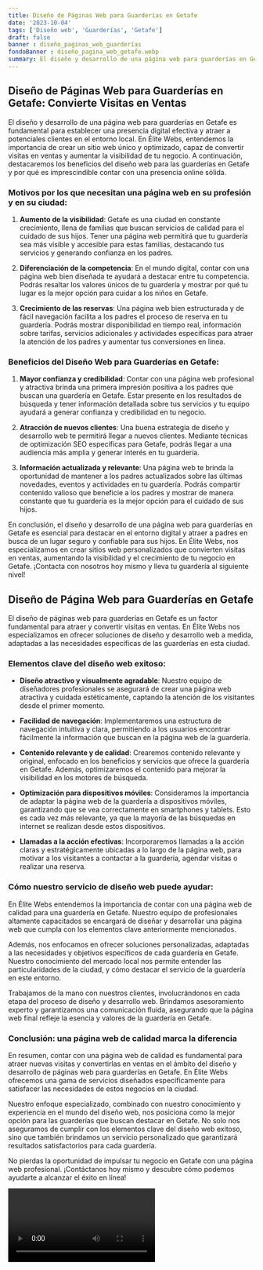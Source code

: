 ```yaml
---
title: Diseño de Páginas Web para Guarderías en Getafe
date: '2023-10-04'
tags: ['Diseño web', 'Guarderías', 'Getafe']
draft: false
banner : diseño_paginas_web_guarderías
fondoBanner : diseño_pagina_web_getafe.webp
summary: El diseño y desarrollo de una página web para guarderías en Getafe es fundamental para establecer una presencia digital efectiva y atraer a potenciales clientes en el entorno local. En Élite Webs, entendemos la importancia de crear un sitio web único y optimizado, capaz de convertir visitas en ventas y aumentar la visibilidad de tu negocio. A continuación, destacaremos los beneficios del diseño web para las guarderías en Getafe y por qué es imprescindible contar con una presencia online sólida.
---
```


## Diseño de Páginas Web para Guarderías en Getafe: Convierte Visitas en Ventas

El diseño y desarrollo de una página web para guarderías en Getafe es fundamental para establecer una presencia digital efectiva y atraer a potenciales clientes en el entorno local. En Élite Webs, entendemos la importancia de crear un sitio web único y optimizado, capaz de convertir visitas en ventas y aumentar la visibilidad de tu negocio. A continuación, destacaremos los beneficios del diseño web para las guarderías en Getafe y por qué es imprescindible contar con una presencia online sólida.

### Motivos por los que necesitan una página web en su profesión y en su ciudad:
1. **Aumento de la visibilidad**: Getafe es una ciudad en constante crecimiento, llena de familias que buscan servicios de calidad para el cuidado de sus hijos. Tener una página web permitirá que tu guardería sea más visible y accesible para estas familias, destacando tus servicios y generando confianza en los padres.

2. **Diferenciación de la competencia**: En el mundo digital, contar con una página web bien diseñada te ayudará a destacar entre tu competencia. Podrás resaltar los valores únicos de tu guardería y mostrar por qué tu lugar es la mejor opción para cuidar a los niños en Getafe.

3. **Crecimiento de las reservas**: Una página web bien estructurada y de fácil navegación facilita a los padres el proceso de reserva en tu guardería. Podrás mostrar disponibilidad en tiempo real, información sobre tarifas, servicios adicionales y actividades específicas para atraer la atención de los padres y aumentar tus conversiones en línea.

### Beneficios del Diseño Web para Guarderías en Getafe:
1. **Mayor confianza y credibilidad**: Contar con una página web profesional y atractiva brinda una primera impresión positiva a los padres que buscan una guardería en Getafe. Estar presente en los resultados de búsqueda y tener información detallada sobre tus servicios y tu equipo ayudará a generar confianza y credibilidad en tu negocio.

2. **Atracción de nuevos clientes**: Una buena estrategia de diseño y desarrollo web te permitirá llegar a nuevos clientes. Mediante técnicas de optimización SEO específicas para Getafe, podrás llegar a una audiencia más amplia y generar interés en tu guardería.

3. **Información actualizada y relevante**: Una página web te brinda la oportunidad de mantener a los padres actualizados sobre las últimas novedades, eventos y actividades en tu guardería. Podrás compartir contenido valioso que beneficie a los padres y mostrar de manera constante que tu guardería es la mejor opción para el cuidado de sus hijos.

En conclusión, el diseño y desarrollo de una página web para guarderías en Getafe es esencial para destacar en el entorno digital y atraer a padres en busca de un lugar seguro y confiable para sus hijos. En Élite Webs, nos especializamos en crear sitios web personalizados que convierten visitas en ventas, aumentando la visibilidad y el crecimiento de tu negocio en Getafe. ¡Contacta con nosotros hoy mismo y lleva tu guardería al siguiente nivel!

<GifSeo />

<Cta />

## Diseño de Página Web para Guarderías en Getafe

El diseño de páginas web para guarderías en Getafe es un factor fundamental para atraer y convertir visitas en ventas. En Élite Webs nos especializamos en ofrecer soluciones de diseño y desarrollo web a medida, adaptadas a las necesidades específicas de las guarderías en esta ciudad.

### Elementos clave del diseño web exitoso:

- **Diseño atractivo y visualmente agradable**: Nuestro equipo de diseñadores profesionales se asegurará de crear una página web atractiva y cuidada estéticamente, captando la atención de los visitantes desde el primer momento.

- **Facilidad de navegación**: Implementaremos una estructura de navegación intuitiva y clara, permitiendo a los usuarios encontrar fácilmente la información que buscan en la página web de la guardería.

- **Contenido relevante y de calidad**: Crearemos contenido relevante y original, enfocado en los beneficios y servicios que ofrece la guardería en Getafe. Además, optimizaremos el contenido para mejorar la visibilidad en los motores de búsqueda.

- **Optimización para dispositivos móviles**: Consideramos la importancia de adaptar la página web de la guardería a dispositivos móviles, garantizando que se vea correctamente en smartphones y tablets. Esto es cada vez más relevante, ya que la mayoría de las búsquedas en internet se realizan desde estos dispositivos.

- **Llamadas a la acción efectivas**: Incorporaremos llamadas a la acción claras y estratégicamente ubicadas a lo largo de la página web, para motivar a los visitantes a contactar a la guardería, agendar visitas o realizar una reserva.

### Cómo nuestro servicio de diseño web puede ayudar:

En Élite Webs entendemos la importancia de contar con una página web de calidad para una guardería en Getafe. Nuestro equipo de profesionales altamente capacitados se encargará de diseñar y desarrollar una página web que cumpla con los elementos clave anteriormente mencionados.

Además, nos enfocamos en ofrecer soluciones personalizadas, adaptadas a las necesidades y objetivos específicos de cada guardería en Getafe. Nuestro conocimiento del mercado local nos permite entender las particularidades de la ciudad, y cómo destacar el servicio de la guardería en este entorno.

Trabajamos de la mano con nuestros clientes, involucrándonos en cada etapa del proceso de diseño y desarrollo web. Brindamos asesoramiento experto y garantizamos una comunicación fluida, asegurando que la página web final refleje la esencia y valores de la guardería en Getafe.

### Conclusión: una página web de calidad marca la diferencia

En resumen, contar con una página web de calidad es fundamental para atraer nuevas visitas y convertirlas en ventas en el ámbito del diseño y desarrollo de páginas web para guarderías en Getafe. En Élite Webs ofrecemos una gama de servicios diseñados específicamente para satisfacer las necesidades de estos negocios en la ciudad.

Nuestro enfoque especializado, combinado con nuestro conocimiento y experiencia en el mundo del diseño web, nos posiciona como la mejor opción para las guarderías que buscan destacar en Getafe. No solo nos aseguramos de cumplir con los elementos clave del diseño web exitoso, sino que también brindamos un servicio personalizado que garantizará resultados satisfactorios para cada guardería.

No pierdas la oportunidad de impulsar tu negocio en Getafe con una página web profesional. ¡Contáctanos hoy mismo y descubre cómo podemos ayudarte a alcanzar el éxito en línea!

<Video />

<CtaBot job='Guarderías' city='Getafe'/>

<Gmaps query='Getafe+españa+maps' />